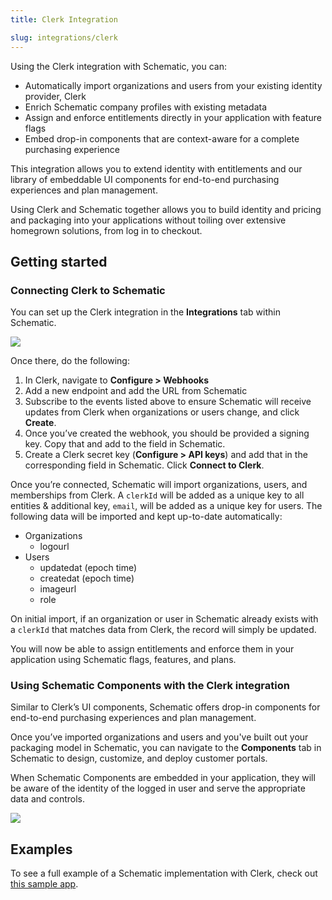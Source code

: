 ```yaml
---
title: Clerk Integration

slug: integrations/clerk
---
```


Using the Clerk integration with Schematic, you can:

- Automatically import organizations and users from your existing identity provider, Clerk
- Enrich Schematic company profiles with existing metadata
- Assign and enforce entitlements directly in your application with feature flags
- Embed drop-in components that are context-aware for a complete purchasing experience

This integration allows you to extend identity with entitlements and our library of embeddable UI components for end-to-end purchasing experiences and plan management.

Using Clerk and Schematic together allows you to build identity and pricing and packaging into your applications without toiling over extensive homegrown solutions, from log in to checkout.

## **Getting started**

### **Connecting Clerk to Schematic**

You can set up the Clerk integration in the **Integrations** tab within Schematic. 

<img
src="../../assets/images/clerk/clerk-integrationpage.png"
/>

Once there, do the following:

1. In Clerk, navigate to **Configure > Webhooks**
2. Add a new endpoint and add the URL from Schematic
3. Subscribe to the events listed above to ensure Schematic will receive updates from Clerk when organizations or users change, and click **Create**.
4. Once you’ve created the webhook, you should be provided a signing key. Copy that and add to the field in Schematic.
5. Create a Clerk secret key (**Configure > API keys**) and add that in the corresponding field in Schematic. Click **Connect to Clerk**.

Once you’re connected, Schematic will import organizations, users, and memberships from Clerk. A `clerkId` will be added as a unique key to all entities & additional key, `email`, will be added as a unique key for users. The following data will be imported and kept up-to-date automatically:

- Organizations
    - logourl
- Users
    - updatedat (epoch time)
    - createdat (epoch time)
    - imageurl
    - role

On initial import, if an organization or user in Schematic already exists with a `clerkId` that matches data from Clerk, the record will simply be updated.

You will now be able to assign entitlements and enforce them in your application using Schematic flags, features, and plans.

### **Using Schematic Components with the Clerk integration**

Similar to Clerk’s UI components, Schematic offers drop-in components for end-to-end purchasing experiences and plan management.

Once you’ve imported organizations and users and you've built out your packaging model in Schematic, you can navigate to the **Components** tab in Schematic to design, customize, and deploy customer portals.

When Schematic Components are embedded in your application, they will be aware of the identity of the logged in user and serve the appropriate data and controls.

<img
src="../../assets/images/clerk/clerk-components.png"
/>

## **Examples**

To see a full example of a Schematic implementation with Clerk, check out [this sample app](/developer_resources/sample_apps/sample_nextjs).